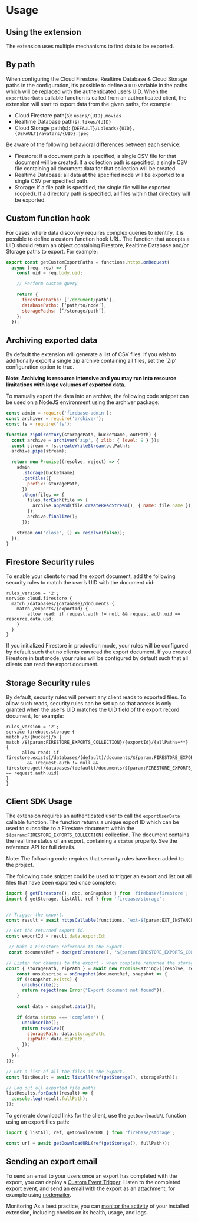 # Usage

## Using the extension

The extension uses multiple mechanisms to find data to be exported.

## By path

When configuring the Cloud Firestore, Realtime Database & Cloud Storage paths in the configuration, it’s possible to define a `UID` variable in the paths which will be replaced with the authenticated users UID. When the `exportUserData` callable function is called from an authenticated client, the extension will start to export data from the given paths, for example:

- Cloud Firestore path(s): `users/{UID},movies`
- Realtime Database path(s): `likes/{UID}`
- Cloud Storage path(s): `{DEFAULT}/uploads/{UID},{DEFAULT}/avatars/{UID}.jpeg`

Be aware of the following behavioral differences between each service:

- Firestore: if a document path is specified, a single CSV file for that document will be created. If a collection path is specified, a single CSV file containing all document data for that collection will be created.
- Realtime Database: all data at the specified node will be exported to a single CSV per specified path.
- Storage: if a file path is specified, the single file will be exported (copied). If a directory path is specified, all files within that directory will be exported.

## Custom function hook

For cases where data discovery requires complex queries to identify, it is possible to define a custom function hook URL. The function that accepts a UID should return an object containing Firestore, Realtime Database and/or Storage paths to export. For example:

```js
export const getCustomExportPaths = functions.https.onRequest(
  async (req, res) => {
    const uid = req.body.uid;

    // Perform custom query

    return {
      firestorePaths: [‘/document/path’],
      databasePaths: [‘path/to/node’],
      storagePaths: [‘/storage/path’],
    };
  });
```

## Archiving exported data

By default the extension will generate a list of CSV files. If you wish to additionally export a single zip archive containing all files, set the `Zip’ configuration option to true.

**Note: Archiving is resource intensive and you may run into resource limitations with large volumes of exported data.**

To manually export the data into an archive, the following code snippet can be used on a NodeJS environment using the archiver package:

```js
const admin = require('firebase-admin');
const archiver = require('archiver');
const fs = require('fs');

function zipDirectory(storagePath, bucketName, outPath) {
  const archive = archiver('zip', { zlib: { level: 9 } });
  const stream = fs.createWriteStream(outPath);
  archive.pipe(stream);

  return new Promise((resolve, reject) => {
    admin
      .storage(bucketName)
      .getFiles({
        prefix: storagePath,
      })
      .then(files => {
        files.forEach(file => {
          archive.append(file.createReadStream(), { name: file.name });
        });
        archive.finalize();
      });

    stream.on('close', () => resolve(false));
  });
}
```

## Firestore Security rules

To enable your clients to read the export document, add the following security rules to match the user’s UID with the document uid:

```
rules_version = '2';
service cloud.firestore {
  match /databases/{database}/documents {
    match /exports/{exportId} {
    	allow read: if request.auth != null && request.auth.uid == resource.data.uid;
    }
  }
}
```

If you initialized Firestore in production mode, your rules will be configured by default such that no clients can read the export document. If you created Firestore in test mode, your rules will be configured by default such that all clients can read the export document.

## Storage Security rules

By default, security rules will prevent any client reads to exported files. To allow such reads, security rules can be set up so that access is only granted when the user’s UID matches the UID field of the export record document, for example:

```
rules_version = '2';
service firebase.storage {
match /b/{bucket}/o {
match /${param:FIRESTORE_EXPORTS_COLLECTION}/{exportId}/{allPaths=**} {
      allow read: if firestore.exists(/databases/(default)/documents/${param:FIRESTORE_EXPORTS_COLLECTION}/$(exportId))
        && (request.auth != null && firestore.get(/databases/(default)/documents/${param:FIRESTORE_EXPORTS_COLLECTION}/$(exportId)).data.uid == request.auth.uid)
}
}
```

## Client SDK Usage

The extension requires an authenticated user to call the `exportUserData` callable function. The function returns a unique export ID which can be used to subscribe to a Firestore document within the `${param:FIRESTORE_EXPORTS_COLLECTION}` collection. The document contains the real time status of an export, containing a `status` property. See the reference API for full details.

Note: The following code requires that security rules have been added to the project.

The following code snippet could be used to trigger an export and list out all files that have been exported once complete:

```js
import { getFirestore(), doc, onSnapshot } from 'firebase/firestore';
import { getStorage, listAll, ref } from 'firebase/storage';


// Trigger the export.
const result = await httpsCallable(functions, `ext-${param:EXT_INSTANCE_ID}-exportUserData`)();

// Get the returned export id.
const exportId = result.data.exportId;

 // Make a Firestore reference to the export.
 const documentRef = doc(getFirestore(), '${param:FIRESTORE_EXPORTS_COLLECTION}', exportId);

// Listen for changes to the export - when complete returned the storage path of the export items.
const { storagePath, zipPath } = await new Promise<string>((resolve, reject) => {
    const unsubscribe = onSnapshot(documentRef, snapshot => {
    if (!snapshot.exists) {
      unsubscribe();
      return reject(new Error("Export document not found"));
    }

    const data = snapshot.data()!;

    if (data.status === 'complete') {
      unsubscribe();
      return resolve({
        storagePath: data.storagePath,
        zipPath: data.zipPath,
      });
    }
  });
});

// Get a list of all the files in the export.
const listResult = await listAll(ref(getStorage(), storagePath));

// Log out all exported file paths
listResults.forEach((result) => {
  console.log(result.fullPath);
});
```

To generate download links for the client, use the `getDownloadURL` function using an export files path:

```js
import { listAll, ref, getDownloadURL } from 'firebase/storage';

const url = await getDownloadURL(ref(getStorage(), fullPath));
```

## Sending an export email

To send an email to your users once an export has completed with the export, you can deploy a [Custom Event Trigger](https://firebase.google.com/docs/functions/beta/custom-events). Listen to the completed export event, and send an email with the export as an attachment, for example using [nodemailer](https://nodemailer.com/).

Monitoring
As a best practice, you can [monitor the activity](https://firebase.google.com/docs/extensions/manage-installed-extensions#monitor) of your installed extension, including checks on its health, usage, and logs.
